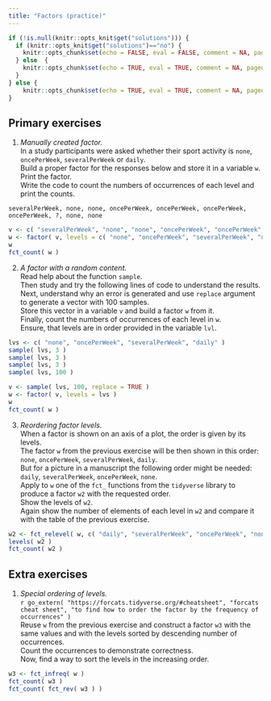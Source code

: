 ```yaml
---
title: "Factors (practice)"
---
```


```r
if (!is.null(knitr::opts_knit$get("solutions"))) {
  if (knitr::opts_knit$get("solutions")=="no") {
    knitr::opts_chunk$set(echo = FALSE, eval = FALSE, comment = NA, paged.print=FALSE)
  } else  {
    knitr::opts_chunk$set(echo = TRUE, eval = TRUE, comment = NA, paged.print=FALSE)
  }
} else {
    knitr::opts_chunk$set(echo = TRUE, eval = TRUE, comment = NA, paged.print=FALSE)
}
```

## Primary exercises

1. *Manually created factor.*  
In a study participants were asked whether their sport activity is `none`, `oncePerWeek`, `severalPerWeek` or `daily`.  
Build a proper factor for the responses below and store it in a variable `w`.  
Print the factor.  
Write the code to count the numbers of occurrences of each level and print the counts.
```
severalPerWeek, none, none, oncePerWeek, oncePerWeek, oncePerWeek, oncePerWeek, ?, none, none
```

```r
v <- c( "severalPerWeek", "none", "none", "oncePerWeek", "oncePerWeek", "oncePerWeek", "oncePerWeek", NA, "none", "none" )
w <- factor( v, levels = c( "none", "oncePerWeek", "severalPerWeek", "daily" ) )
w
fct_count( w )
```

2. *A factor with a random content.*  
Read help about the function `sample`.  
Then study and try the following lines of code to understand the results.  
Next, understand why an error is generated and use `replace` argument to generate a vector with 100 samples.  
Store this vector in a variable `v` and build a factor `w` from it.  
Finally, count the numbers of occurrences of each level in `w`.  
Ensure, that levels are in order provided in the variable `lvl`.

```r
lvs <- c( "none", "oncePerWeek", "severalPerWeek", "daily" )
sample( lvs, 3 )
sample( lvs, 3 )
sample( lvs, 3 )
sample( lvs, 100 )
```

```r
v <- sample( lvs, 100, replace = TRUE )
w <- factor( v, levels = lvs )
w
fct_count( w )
```

3. *Reordering factor levels.*  
When a factor is shown on an axis of a plot, the order is given by its levels.  
The factor `w` from the previous exercise will be then shown in this order: `none`, `oncePerWeek`, `severalPerWeek`, `daily`.  
But for a picture in a manuscript the following order might be needed: `daily`, `severalPerWeek`, `oncePerWeek`, `none`.  
Apply to `w` one of the `fct_` functions from the `tidyverse` library to produce a factor `w2` with the requested order.  
Show the levels of `w2`.  
Again show the number of elements of each level in `w2` and compare it with the table of the previous exercise.

```r
w2 <- fct_relevel( w, c( "daily", "severalPerWeek", "oncePerWeek", "none" ) )
levels( w2 )
fct_count( w2 )
```

## Extra exercises

1. *Special ordering of levels.*  
`r go_extern( "https://forcats.tidyverse.org/#cheatsheet", "forcats cheat sheet", "to find how to order the factor by the frequency of occurrences" )`  
Reuse `w` from the previous exercise and construct a factor `w3` with the same values and with the levels sorted by descending number of occurrences.  
Count the occurrences to demonstrate correctness.  
Now, find a way to sort the levels in the increasing order.

```r
w3 <- fct_infreq( w )
fct_count( w3 )
fct_count( fct_rev( w3 ) )
```

